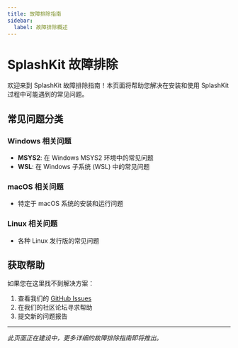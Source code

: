```yaml
---
title: 故障排除指南
sidebar:
  label: 故障排除概述
---
```


# SplashKit 故障排除

欢迎来到 SplashKit 故障排除指南！本页面将帮助您解决在安装和使用 SplashKit 过程中可能遇到的常见问题。

## 常见问题分类

### Windows 相关问题
- **MSYS2**: 在 Windows MSYS2 环境中的常见问题
- **WSL**: 在 Windows 子系统 (WSL) 中的常见问题

### macOS 相关问题
- 特定于 macOS 系统的安装和运行问题

### Linux 相关问题
- 各种 Linux 发行版的常见问题

## 获取帮助

如果您在这里找不到解决方案：

1. 查看我们的 [GitHub Issues](https://github.com/splashkit/splashkit-core/issues)
2. 在我们的社区论坛寻求帮助
3. 提交新的问题报告

---

*此页面正在建设中，更多详细的故障排除指南即将推出。*
